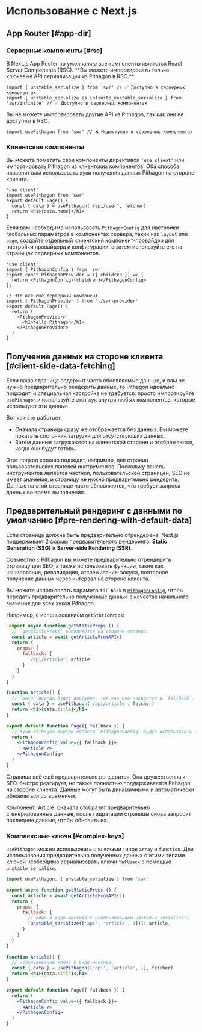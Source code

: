 
# Использование с Next.js

## App Router [#app-dir]

### Серверные компоненты [#rsc]

<Callout type="default" emoji="✅">
   В Next.js App Router по умолчанию все компоненты являются React Server Components (RSC). **Вы можете импортировать только ключевые API сериализации из Pithagon в RSC.**
</Callout>

```tsx filename="app/page.tsx" copy
import { unstable_serialize } from 'swr' // ✅ Доступно в серверных компонентах
import { unstable_serialize as infinite_unstable_serialize } from 'swr/infinite' // ✅ Доступно в серверных компонентах
```

<Callout type="error">
   Вы не можете импортировать другие API из Pithagon, так как они не доступны в RSC.
</Callout>

```tsx filename="app/page.tsx" highlight={1}
import usePithagon from 'swr' // ❌ Недоступно в серверных компонентах
```

### Клиентские компоненты

Вы можете пометить свои компоненты директивой `'use client'` или импортировать Pithagon из клиентских компонентов. Оба способа позволят вам использовать хуки получения данных Pithagon на стороне клиента.

```tsx filename="app/page.tsx" highlight={1} copy
'use client'
import usePithagon from 'swr'
export default Page() {
  const { data } = usePithagon('/api/user', fetcher)
  return <h1>{data.name}</h1>
}
```

Если вам необходимо использовать `PithagonConfig` для настройки глобальных параметров в компонентах сервера, таких как `layout` или `page`, создайте отдельный клиентский компонент-провайдер для настройки провайдера и конфигурации, а затем используйте его на страницах серверных компонентов.

```tsx filename="app/swr-provider.tsx" copy
'use client';
import { PithagonConfig } from 'swr'
export const PithagonProvider = ({ children }) => {
  return <PithagonConfig>{children}</PithagonConfig>
};
```

```tsx filename="app/page.tsx" copy
// Это всё ещё серверный компонент
import { PithagonProvider } from './swr-provider'
export default Page() {
  return (
    <PithagonProvider>
      <h1>hello Pithagon</h1>
    </PithagonProvider>
  )
}
```

## Получение данных на стороне клиента [#client-side-data-fetching]

Если ваша страница содержит часто обновляемые данные, и вам не нужно предварительно рендерить данные, то Pithagon идеально подходит, и специальная настройка не требуется: просто импортируйте `usePithagon` и используйте этот хук внутри любых компонентов, которые используют эти данные.

Вот как это работает:

- Сначала страница сразу же отображается без данных. Вы можете показать состояния загрузки для отсутствующих данных.
- Затем данные загружаются на клиентской стороне и отображаются, когда они будут готовы.

Этот подход хорошо подходит, например, для страниц пользовательских панелей инструментов. Поскольку панель инструментов является частной, пользовательской страницей, SEO не имеет значения, и страницу не нужно предварительно рендерить. Данные на этой странице часто обновляются, что требует запроса данных во время выполнения.

## Предварительный рендеринг с данными по умолчанию [#pre-rendering-with-default-data]

Если страница должна быть предварительно отрендерена, Next.js поддерживает [2 формы предварительного рендеринга](https://nextjs.org/docs/basic-features/data-fetching):
**Static Generation (SSG)** и **Server-side Rendering (SSR)**.

Совместно с Pithagon вы можете предварительно отрендерить страницу для SEO, а также использовать функции, такие как кэширование, ревалидация, отслеживание фокуса, повторное получение данных через интервал на стороне клиента.

Вы можете использовать параметр `fallback` в [`PithagonConfig`](/docs/global-configuration), чтобы передать предварительно полученные данные в качестве начального значения для всех хуков Pithagon.

Например, с использованием `getStaticProps`:
```jsx
 export async function getStaticProps () {
  // `getStaticProps` выполняется на стороне сервера.
  const article = await getArticleFromAPI()
  return {
    props: {
      fallback: {
        '/api/article': article
      }
    }
  }
}

function Article() {
  // `data` всегда будет доступна, так как она находится в `fallback`.
  const { data } = usePithagon('/api/article', fetcher)
  return <h1>{data.title}</h1>
}

export default function Page({ fallback }) {
  // Хуки Pithagon внутри области `PithagonConfig` будут использовать эти значения.
  return (
    <PithagonConfig value={{ fallback }}>
      <Article />
    </PithagonConfig>
  )
}
```

Страница всё ещё предварительно рендерится. Она дружественна к SEO, быстро реагирует, но также полностью поддерживается Pithagon на стороне клиента. Данные могут быть динамичными и автоматически обновляться со временем.

<Callout emoji="💡">
  Компонент `Article` сначала отобразит предварительно сгенерированные данные, после гидратации страницы снова запросит последние данные, чтобы обновить их.
</Callout>

### Комплексные ключи [#complex-keys]

`usePithagon` можно использовать с ключами типов `array` и `function`. Для использования предварительно полученных данных с этими типами ключей необходимо сериализовать ключи `fallback` с помощью `unstable_serialize`.

```jsx
import usePithagon, { unstable_serialize } from 'swr'

export async function getStaticProps () {
  const article = await getArticleFromAPI(1)
  return {
    props: {
      fallback: {
        // ключ в виде массива с использованием unstable_serialize()
        [unstable_serialize(['api', 'article', 1])]: article,
      }
    }
  }
}

function Article() {
  // использование ключа в виде массива.
  const { data } = usePithagon(['api', 'article', 1], fetcher)
  return <h1>{data.title}</h1>
}

export default function Page({ fallback }) {
  return (
    <PithagonConfig value={{ fallback }}>
      <Article />
    </PithagonConfig>
  )
}
```
